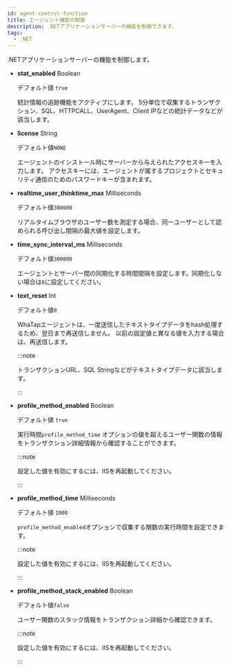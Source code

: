 ```yaml
---
id: agent-control-function
title: エージェント機能の制御
description: .NETアプリケーションサーバーの機能を制御できます。
tags:
  - .NET
---
```


.NETアプリケーションサーバーの機能を制御します。

-   **stat_enabled** <span class='type'>Boolean</span>

    デフォルト値 `true`

    統計情報の追跡機能をアクティブにします。 5分単位で収集するトランザクション、SQL、HTTPCALL、UserAgent、Client IPなどの統計データなどが該当します。 

-   **license** <span class='type'>String</span>

    デフォルト値`NONE`

    エージェントのインストール時にサーバーから与えられたアクセスキーを入力します。 アクセスキーには、エージェントが属するプロジェクトとセキュリティ通信のためのパスワードキーが含まれます。

-   **realtime_user_thinktime_max** <span class='type'>Milliseconds</span>

    デフォルト値`300000`

    リアルタイムブラウザのユーザー数を測定する場合、同一ユーザーとして認められる呼び出し間隔の最大値を設定します。

-   **time_sync_interval_ms** <span class='type'>Milliseconds</span>

    デフォルト値`300000`

    エージェントとサーバー間の同期化する時間間隔を設定します。同期化しない場合は`0`に設定してください。

-   **text_reset** <span class='type'>Int</span>

    デフォルト値`0`

    WhaTapエージェントは、一度送信したテキストタイプデータをhash処理するため、翌日まで再送信しません。 以前の設定値と異なる値を入力する場合は、再送信します。

    :::note

    トランザクションURL、SQL Stringなどがテキストタイプデータに該当します。

    :::

-   **profile_method_enabled** <span class='type'>Boolean</span>

    デフォルト値 `true`

    実行時間`profile_method_time` オプションの値を超えるユーザー関数の情報をトランザクション詳細情報から確認することができます。

    :::note

    設定した値を有効にするには、IISを再起動してください。

    :::

-   **profile_method_time** <span class='type'>Milliseconds</span>

    デフォルト値 `1000`

    `profile_method_enabled`オプションで収集する関数の実行時間を設定できます。

    :::note

    設定した値を有効にするには、IISを再起動してください。

    :::

-   **profile_method_stack_enabled** <span class='type'>Boolean</span>

    デフォルト値`false`

    ユーザー関数のスタック情報をトランザクション詳細から確認できます。

    :::note

    設定した値を有効にするには、IISを再起動してください。

    :::

